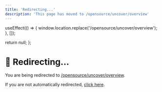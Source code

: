 ```yaml
---
title: 'Redirecting...'
description: 'This page has moved to /opensource/uncover/overview'
---
```



  useEffect(() => {
    window.location.replace('/opensource/uncover/overview');
  }, []);
  
  return null;
};

<RedirectComponent />

# 🔄 Redirecting...

You are being redirected to [/opensource/uncover/overview](/opensource/uncover/overview).

If you are not automatically redirected, [click here](/opensource/uncover/overview).

<script dangerouslySetInnerHTML={{
  __html: `
    setTimeout(function() {
      if (typeof window !== 'undefined') {
        window.location.href = '/opensource/uncover/overview';
      }
    }, 100);
  `
}} />